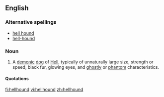 {{wikipedia}}
==English==

===Alternative spellings===
*[[hell hound]]
*[[hell-hound]]

===Noun===
{{en-noun}}

# {{mythology}} A [[demon]]ic [[dog]] of [[Hell]], typically of unnaturally large size, strength or speed, black fur, glowing eyes, and [[ghostly]] or [[phantom]] characteristics.

====Quotations====
{{seeCites}}

[[fi:hellhound]]
[[vi:hellhound]]
[[zh:hellhound]]